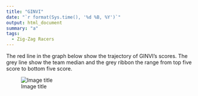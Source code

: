 ```yaml
---
title: "GINVI"
date: "`r format(Sys.time(), '%d %B, %Y')`"
output: html_document
summary: "a"
tags:
  - Zig-Zag Racers
---
```


The red line in the graph below show the trajectory of GINVI's scores. The grey line show the team median and the grey ribbon the range from top five score to bottom five score.

![Image title](GINVI.jpg)
